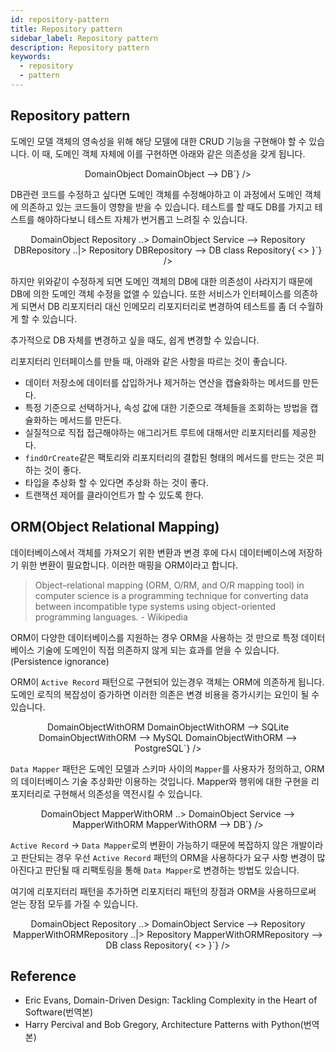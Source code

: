 ```yaml
---
id: repository-pattern
title: Repository pattern
sidebar_label: Repository pattern
description: Repository pattern
keywords:
  - repository
  - pattern
---
```


## Repository pattern

도메인 모델 객체의 영속성을 위해 해당 모델에 대한 CRUD 기능을 구현해야 할 수 있습니다. 이 때, 도메인 객체 자체에 이를 구현하면 아래와 같은 의존성을 갖게 됩니다.

<center>
  <Mermaid
    chart={`classDiagram
  direction LR
  Service --> DomainObject
  DomainObject --> DB`}
  />
</center>

DB관련 코드를 수정하고 싶다면 도메인 객체를 수정해야하고 이 과정에서 도메인 객체에 의존하고 있는 코드들이 영향을 받을 수 있습니다. 테스트를 할 때도 DB를 가지고 테스트를 해야하다보니 테스트 자체가 번거롭고 느려질 수 있습니다.

<center>
  <Mermaid
    chart={`classDiagram
  direction LR
  Service --> DomainObject
  Repository ..> DomainObject
  Service --> Repository
  DBRepository ..|> Repository
  DBRepository --> DB
  class Repository{
    <<interface>>
  }`}
  />
</center>

하지만 위와같이 수정하게 되면 도메인 객체의 DB에 대한 의존성이 사라지기 때문에 DB에 의한 도메인 객체 수정을 없앨 수 있습니다. 또한 서비스가 인터페이스를 의존하게 되면서 DB 리포지터리 대신 인메모리 리포지터리로 변경하여 테스트를 좀 더 수월하게 할 수 있습니다.

추가적으로 DB 자체를 변경하고 싶을 때도, 쉽게 변경할 수 있습니다.

리포지터리 인터페이스를 만들 때, 아래와 같은 사항을 따르는 것이 좋습니다.

- 데이터 저장소에 데이터를 삽입하거나 제거하는 연산을 캡슐화하는 메서드를 만든다.
- 특정 기준으로 선택하거나, 속성 값에 대한 기준으로 객체들을 조회하는 방법을 캡슐화하는 메서드를 만든다.
- 실질적으로 직접 접근해야하는 애그리거트 루트에 대해서만 리포지터리를 제공한다.
- `findOrCreate`같은 팩토리와 리포지터리의 결합된 형태의 메서드를 만드는 것은 피하는 것이 좋다.
- 타입을 추상화 할 수 있다면 추상화 하는 것이 좋다.
- 트랜잭션 제어를 클라이언트가 할 수 있도록 한다.

## ORM(Object Relational Mapping)

데이터베이스에서 객체를 가져오기 위한 변환과 변경 후에 다시 데이터베이스에 저장하기 위한 변환이 필요합니다. 이러한 매핑을 ORM이라고 합니다.

> Object–relational mapping (ORM, O/RM, and O/R mapping tool) in computer science is a programming technique for converting data between incompatible type systems using object-oriented programming languages. - Wikipedia

ORM이 다양한 데이터베이스를 지원하는 경우 ORM을 사용하는 것 만으로 특정 데이터베이스 기술에 도메인이 직접 의존하지 않게 되는 효과를 얻을 수 있습니다.(Persistence ignorance)

ORM이 `Active Record` 패턴으로 구현되어 있는경우 객체는 ORM에 의존하게 됩니다. 도메인 로직의 복잡성이 증가하면 이러한 의존은 변경 비용을 증가시키는 요인이 될 수 있습니다.

<center>
  <Mermaid
    chart={`classDiagram
  direction LR
  Service --> DomainObjectWithORM
  DomainObjectWithORM --> SQLite
  DomainObjectWithORM --> MySQL
  DomainObjectWithORM --> PostgreSQL`}
  />
</center>

`Data Mapper` 패턴은 도메인 모델과 스키마 사이의 `Mapper`를 사용자가 정의하고, ORM의 데이터베이스 기술 추상화만 이용하는 것입니다. Mapper와 행위에 대한 구현을 리포지터리로 구현해서 의존성을 역전시킬 수 있습니다.

<center>
  <Mermaid
    chart={`classDiagram
  direction LR
  Service --> DomainObject
  MapperWithORM ..> DomainObject
  Service --> MapperWithORM
  MapperWithORM --> DB`}
  />
</center>

`Active Record` -> `Data Mapper`로의 변환이 가능하기 때문에 복잡하지 않은 개발이라고 판단되는 경우 우선 `Active Record` 패턴의 ORM을 사용하다가 요구 사항 변경이 많아진다고 판단될 때 리팩토링을 통해 `Data Mapper`로 변경하는 방법도 있습니다.

여기에 리포지터리 패턴을 추가하면 리포지터리 패턴의 장점과 ORM을 사용하므로써 얻는 장점 모두를 가질 수 있습니다.

<center>
  <Mermaid
    chart={`classDiagram
  direction LR
  Service --> DomainObject
  Repository ..> DomainObject
  Service --> Repository
  MapperWithORMRepository ..|> Repository
  MapperWithORMRepository --> DB
  class Repository{
    <<interface>>
  }`}
  />
</center>

## Reference

- Eric Evans, Domain-Driven Design: Tackling Complexity in the Heart of Software(번역본)
- Harry Percival and Bob Gregory, Architecture Patterns with Python(번역본)
